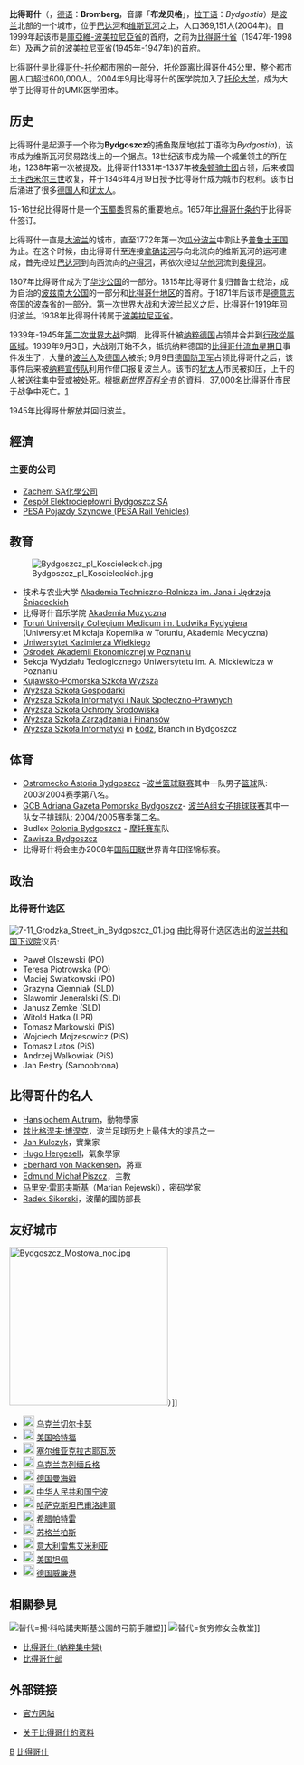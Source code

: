 {{NoteTA|1=zh-hans:切尔卡瑟;zh-hant:切爾卡瑟;zh-tw:車卡夕}}
{{about|德語名為Bromberg的波蘭城市|同樣名為Bromberg的奧地利城市|布龙贝格_(下奥地利州)}}
{{Infobox settlement|
name=比得哥什|
motto= |
image_skyline = BydgoszczAir.jpg|
imagesize = |
image_caption = |
subdivision_type=國家|
subdivision_name={{POL}}|
subdivision_type2=省
subdivision_name2=[[庫亞維-波美拉尼亞省|庫亞維-波美拉尼亞省]]|
議會= Rada Miasta Bydgoszcz |
leader_title=市長|
leader_name= Rafał Bruski |
area_total_km2=261.3|
population_total=369,151|
population_as_of=2004年|
population_density_km2=auto|
establish_title=建立|
establish_date=1238年|
成為城市日期=1346年|
coordinates={{coord|53|07|N|18|00|E}}|
area_code=52|
registration_plate=CB|
blank_name=友好城市|
blank_info=[[切尔卡瑟|切尔卡瑟]]、[[哈特福|哈特福]]、[[克拉古耶瓦茨|克拉古耶瓦茨]]、[[曼海姆|曼海姆]]、[[柏夫卢达_(哈萨克)|柏夫卢达]]、[[柏斯_(苏格兰)|柏斯]]、[[雷焦艾米利亚|雷焦艾米利亚]] |
website= {{url|http://www.bydgoszcz.pl/}} |
image_flag= POL Bydgoszcz flag.svg |
image_shield= Bydgoszcz_Herb.png |
pushpin_map=Poland|
}}

'''比得哥什'''（{{lang-pl|'''Bydgoszcz'''}}，[[德语|德语]]：'''Bromberg'''，音譯「'''布龙贝格'''」，[[拉丁语|拉丁语]]：''Bydgostia''）是[[波兰|波兰]]北部的一个城市，位于[[巴达河|巴达河]]和[[维斯瓦河|维斯瓦河]]之上，人口369,151人(2004年)。自1999年起该市是[[庫亞維-波美拉尼亞省|庫亞維-波美拉尼亞省]]的首府，之前为[[比得哥什省|比得哥什省]]（1947年-1998年）及再之前的[[波美拉尼亚省|波美拉尼亚省]](1945年-1947年)的首府。

比得哥什是[[比得哥什-托伦|比得哥什-托伦]]都市圈的一部分，托伦距离比得哥什45公里，整个都市圈人口超过600,000人。2004年9月比得哥什的医学院加入了[[托伦大学|托伦大学]]，成为大学于比得哥什的UMK医学团体。

== 历史 ==
比得哥什是起源于一个称为'''Bydgoszcz'''的捕鱼聚居地(拉丁语称为''Bydgostia'')，该市成为维斯瓦河贸易路线上的一个据点。13世纪该市成为隃一个城堡领主的所在地，1238年第一次被提及。比得哥什1331年-1337年被[[条顿骑士团|条顿骑士团]]占领，后来被国王[[卡西米尔三世|卡西米尔三世]]收复，并于1346年4月19日授予比得哥什成为城市的权利。该市日后涌进了很多[[德国人|德国人]]和[[犹太人|犹太人]]。

15-16世纪比得哥什是一个[[玉蜀黍|玉蜀黍]]贸易的重要地点。1657年[[比得哥什条约|比得哥什条约]]于比得哥什签订。

比得哥什一直是[[大波兰省|大波兰]]的城市，直至1772年第一次[[瓜分波兰|瓜分波兰]]中割让予[[普鲁士|普鲁士王国]]为止。在这个时候，由比得哥什至连接[[諾泰奇河畔納克沃|拿确诺河]]与向北流向的维斯瓦河的运河建成，首先经过[[巴达河|巴达河]]到向西流向的[[諾泰奇河|卢得河]]，再依次经过[[瓦尔塔河|华他河]]流到[[奥得河|奥得河]]。 

1807年比得哥什成为了[[华沙公国|华沙公国]]的一部分。1815年比得哥什复归普鲁士统治，成为自治的[[波兹南大公国|波兹南大公国]]的一部分和[[比得哥什地区|比得哥什地区]]的首府。于1871年后该市是[[德意志帝国|德意志帝国]]的[[波森省|波森省]]的一部分。[[第一次世界大战|第一次世界大战]]和[[大波兰起义|大波兰起义]]之后，比得哥什1919年回归波兰。1938年比得哥什转属于[[波美拉尼亚省|波美拉尼亚省]]。

1939年-1945年[[第二次世界大战|第二次世界大战]]时期，比得哥什被[[纳粹德国|纳粹德国]]占领并合并到[[瓦尔特兰帝国大区|行政從屬區域]]。1939年9月3日，大战刚开始不久，抵抗纳粹德国的[[血腥星期日_(1939年)|比得哥什流血星期日]]事件发生了，大量的[[波兰人|波兰人]]及[[德国人|德国人]]被杀; 9月9日[[德国防卫军|德国防卫军]]占领比得哥什之后，该事件后来被[[Nazi_propaganda|纳粹宣传队]]利用作借口报复波兰人。该市的[[犹太人|犹太人]]市民被抑压，上千的人被送往集中营或被处死。根据''[[新世界百科全书|新世界百科全书]]'' 的資料，37,000名比得哥什市民于战争中死亡。[https://web.archive.org/web/20050324124849/http://encyklopedia.pwn.pl/10867_1.html]

1945年比得哥什解放并回归波兰。

== 經濟 ==
=== 主要的公司 ===
* [https://web.archive.org/web/20060501103757/http://www.zachem.com.pl/english/onas/onas.shtml Zachem SA化學公司] {{en}}
* [https://web.archive.org/web/20190126004715/https://www.zecbyd.com.pl/ Zespół Elektrociepłowni Bydgoszcz SA]
* [http://www.pesa.pl PESA Pojazdy Szynowe (PESA Rail Vehicles)] {{Wayback|url=http://www.pesa.pl/ |date=20210322200046 }}

== 教育 ==

[[File:Bydgoszcz_pl_Koscieleckich.jpg|right]]

* 技术与农业大学 [http://www.atr.bydgoszcz.pl Akademia Techniczno-Rolnicza im. Jana i Jędrzeja Śniadeckich] {{Wayback|url=http://www.atr.bydgoszcz.pl/ |date=20210322200105 }}
* 比得哥什音乐学院 [https://web.archive.org/web/20200318114421/http://www.amuz.bydgoszcz.pl/ Akademia Muzyczna]
* [http://www.cm.umk.pl [[Toruń|Toruń]] University Collegium Medicum im. Ludwika Rydygiera] {{Wayback|url=http://www.cm.umk.pl/ |date=20210414022243 }} (Uniwersytet Mikołaja Kopernika w Toruniu, Akademia Medyczna)
* [http://www.ukw.edu.pl Uniwersytet Kazimierza Wielkiego] {{Wayback|url=http://www.ukw.edu.pl/ |date=20210407152848 }}
* [https://web.archive.org/web/20090212140615/http://oswbydgoszcz.ae.poznan.pl/ Ośrodek Akademii Ekonomicznej w Poznaniu]
* Sekcja Wydziału Teologicznego Uniwersytetu im. A. Mickiewicza w Poznaniu
* [http://www.kpsw.edu.pl Kujawsko-Pomorska Szkoła Wyższa] {{Wayback|url=http://www.kpsw.edu.pl/ |date=20210322200113 }}
* [http://www.wsg.byd.pl Wyższa Szkoła Gospodarki] {{Wayback|url=http://www.wsg.byd.pl/ |date=20150627120539 }}
* [http://www.wsinsp.edu.pl/ Wyższa Szkoła Informatyki i Nauk Społeczno-Prawnych] {{Wayback|url=http://www.wsinsp.edu.pl/ |date=20210201152755 }}
* [http://www.wsos.edu.pl Wyższa Szkoła Ochrony Środowiska] {{Wayback|url=http://www.wsos.edu.pl/ |date=20210322201055 }}
* [https://web.archive.org/web/20071214022442/http://www.wszif.bydgoszcz.pl/ Wyższa Szkoła Zarządzania i Finansów]
* [https://web.archive.org/web/20110717065335/http://bydgoszcz.wsinf.edu.pl/ Wyższa Szkoła Informatyki] in [[Łódź|Łódź]], Branch in Bydgoszcz

== 体育 ==

* [[Ostromecko_Astoria_Bydgoszcz|Ostromecko Astoria Bydgoszcz]] –[[波兰篮球联赛|波兰篮球联赛]]其中一队男子[[篮球|篮球]]队: 2003/2004赛季第八名。
* [[GCB_Adriana_Gazeta_Pomorska_Bydgoszcz|GCB Adriana Gazeta Pomorska Bydgoszcz]]- [[波兰A组女子排球联赛|波兰A组女子排球联赛]]其中一队女子[[排球|排球]]队: 2004/2005赛季第二名。
* Budlex [[Polonia_Bydgoszcz|Polonia Bydgoszcz]] - [[摩托赛车|摩托赛车]]队
* [[Zawisza_Bydgoszcz|Zawisza Bydgoszcz]]
* 比得哥什将会主办2008年[[国际田径联合会|国际田联]]世界青年田径锦标赛。

== 政治 ==
=== 比得哥什选区 ===
[[File:7-11_Grodzka_Street_in_Bydgoszcz_01.jpg|right]]
由比得哥什选区选出的[[波兰共和国下议院|波兰共和国下议院]]议员:

* Paweł Olszewski (PO) 
* Teresa Piotrowska (PO)  
* Maciej Swiatkowski (PO) 
* Grazyna Ciemniak (SLD) 
* Slawomir Jeneralski (SLD)
* Janusz Zemke (SLD)
* Witold Hatka (LPR) 
* Tomasz Markowski (PiS) 
* Wojciech Mojzesowicz (PiS)
* Tomasz Latos (PiS)
* Andrzej Walkowiak (PiS)
* Jan Bestry (Samoobrona)

== 比得哥什的名人 ==
* [[Hansjochem_Autrum|Hansjochem Autrum]]，動物學家
* [[兹比格涅夫·博涅克|兹比格涅夫·博涅克]]，波兰足球历史上最伟大的球员之一
* [[Jan_Kulczyk|Jan Kulczyk]]，實業家
* [[Hugo_Hergesell|Hugo Hergesell]]，氣象學家
* [[Eberhard_von_Mackensen|Eberhard von Mackensen]]，將軍
* [[Edmund_Michał_Piszcz|Edmund Michał Piszcz]]，主教
* [[马里安·雷耶夫斯基|马里安·雷耶夫斯基]]（Marian Rejewski），密码学家
* [[Radek_Sikorski|Radek Sikorski]]，波蘭的國防部長

== 友好城市 ==
[[File:Bydgoszcz_Mostowa_noc.jpg|280px]]）]]

* [[File:Flag_of_Ukraine.svg|20px]] [[乌克兰|乌克兰]][[切尔卡瑟|切尔卡瑟]] 
* [[File:Flag_of_the_United_States.svg|20px]] [[美国|美国]][[哈特福|哈特福]] 
* [[File:Flag_of_Serbia.svg|20px]] [[塞尔维亚|塞尔维亚]][[克拉古耶瓦茨|克拉古耶瓦茨]]
* [[File:Flag_of_Ukraine.svg|20px]] [[乌克兰|乌克兰]][[克列缅丘格|克列缅丘格]]
* [[File:Flag_of_Germany.svg|20px]] [[德国|德国]][[曼海姆|曼海姆]]
* [[File:Flag_of_the_People's_Republic_of_China.svg|20px]] [[中华人民共和国|中华人民共和国]][[宁波|宁波]]
* [[File:Flag_of_Kazakhstan.svg|20px]] [[哈萨克斯坦|哈萨克斯坦]][[巴甫洛達爾|巴甫洛達爾]] 
* [[File:Flag_of_Greece.svg|20px]] [[希腊|希腊]][[帕特雷|帕特雷]]
* [[File:Flag_of_Scotland.svg|20px]] [[苏格兰|苏格兰]][[柏斯_(苏格兰)|柏斯]]
* [[File:Flag_of_Italy.svg|20px]] [[意大利|意大利]][[雷焦艾米利亚|雷焦艾米利亚]] 
* [[File:Flag_of_the_United_States.svg|20px]] [[美国|美国]][[坦佩_(亚利桑那)|坦佩]]
* [[File:Flag_of_Germany.svg|20px]] [[德国|德国]][[威廉港|威廉港]]

== 相關參見 ==
[[File:Bdg_Luczniczka_11_10-2013.jpg|替代=揚·科哈諾夫斯基公園的弓箭手雕塑]]]]
[[File:Bydgoszcz_kosciół_Klarysek_lato.jpg|替代=贫穷修女会教堂]]]]
* [[比得哥什_(納粹集中營)|比得哥什 (納粹集中營)]]
* [[比得哥什部|比得哥什部]]

== 外部链接 ==
* {{en icon}} [http://www.bydgoszcz.pl/ 官方网站] {{Wayback|url=http://www.bydgoszcz.pl/ |date=20071214022442 }}
* {{pl icon}} [http://www.bydgoszcz.com.pl/ 关于比得哥什的资料] {{Wayback|url=http://www.bydgoszcz.com.pl/ |date=20210322200131 }} 


{{波蘭行政區劃}}

{{Authority control}}
[[Category:库亚维-波美拉尼亚省城市|B]]
[[Category:比得哥什|]]